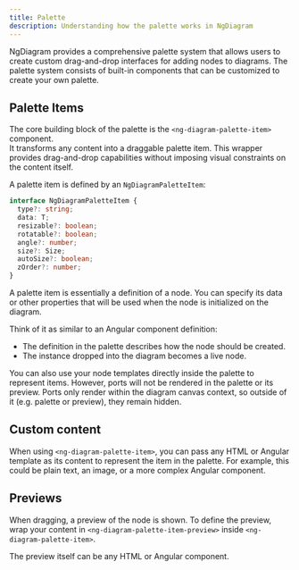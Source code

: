 ```yaml
---
title: Palette
description: Understanding how the palette works in NgDiagram
---
```



NgDiagram provides a comprehensive palette system that allows users to create custom drag-and-drop interfaces for adding nodes to diagrams.
The palette system consists of built-in components that can be customized to create your own palette.

## Palette Items

The core building block of the palette is the `<ng-diagram-palette-item>` component.  
It transforms any content into a draggable palette item. This wrapper provides drag-and-drop capabilities without imposing visual constraints on the content itself.

A palette item is defined by an `NgDiagramPaletteItem`:

```typescript
interface NgDiagramPaletteItem {
  type?: string;
  data: T;
  resizable?: boolean;
  rotatable?: boolean;
  angle?: number;
  size?: Size;
  autoSize?: boolean;
  zOrder?: number;
}
```

A palette item is essentially a definition of a node. You can specify its data or other properties that will be used when the node is initialized on the diagram.

Think of it as similar to an Angular component definition:

- The definition in the palette describes how the node should be created.
- The instance dropped into the diagram becomes a live node.

You can also use your node templates directly inside the palette to represent items.
However, ports will not be rendered in the palette or its preview. Ports only render within the diagram canvas context, so outside of it (e.g. palette or preview), they remain hidden.

## Custom content

When using `<ng-diagram-palette-item>`, you can pass any HTML or Angular template as its content to represent the item in the palette.
For example, this could be plain text, an image, or a more complex Angular component.

## Previews

When dragging, a preview of the node is shown.
To define the preview, wrap your content in `<ng-diagram-palette-item-preview>` inside `<ng-diagram-palette-item>`.

The preview itself can be any HTML or Angular component.


<Palette />

<ExampleViewer dirName="palette" />
